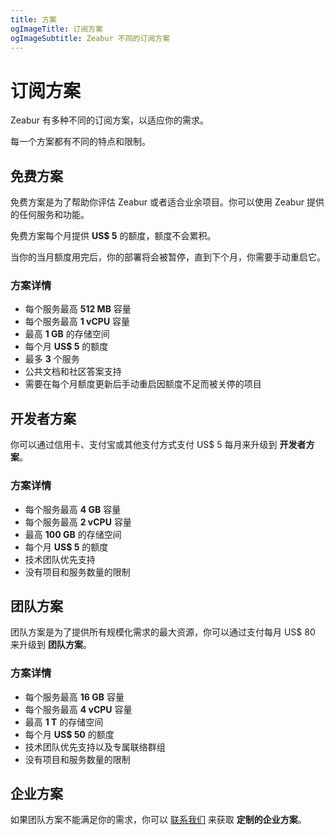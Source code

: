 ```yaml
---
title: 方案
ogImageTitle: 订阅方案
ogImageSubtitle: Zeabur 不同的订阅方案
---
```


# 订阅方案

Zeabur 有多种不同的订阅方案，以适应你的需求。

每一个方案都有不同的特点和限制。

## 免费方案

免费方案是为了帮助你评估 Zeabur 或者适合业余项目。你可以使用 Zeabur 提供的任何服务和功能。

免费方案每个月提供 **US$ 5** 的额度，额度不会累积。

当你的当月额度用完后，你的部署将会被暂停，直到下个月，你需要手动重启它。

### 方案详情

- 每个服务最高 **512 MB** 容量
- 每个服务最高 **1 vCPU** 容量
- 最高 **1 GB** 的存储空间
- 每个月 **US$ 5** 的额度
- 最多 **3** 个服务
- 公共文档和社区答案支持
- 需要在每个月额度更新后手动重启因额度不足而被关停的项目

## 开发者方案

你可以通过信用卡、支付宝或其他支付方式支付 US$ 5 每月来升级到 **开发者方案**。

### 方案详情

- 每个服务最高 **4 GB** 容量
- 每个服务最高 **2 vCPU** 容量
- 最高 **100 GB** 的存储空间
- 每个月 **US$ 5** 的额度
- 技术团队优先支持
- 没有项目和服务数量的限制

## 团队方案

团队方案是为了提供所有规模化需求的最大资源，你可以通过支付每月 US$ 80 来升级到 **团队方案**。

### 方案详情

- 每个服务最高 **16 GB** 容量
- 每个服务最高 **4 vCPU** 容量
- 最高 **1 T** 的存储空间
- 每个月 **US$ 50** 的额度
- 技术团队优先支持以及专属联络群组
- 没有项目和服务数量的限制

## 企业方案

如果团队方案不能满足你的需求，你可以 [联系我们](mailto::contact@zeabur.com) 来获取 **定制的企业方案**。

